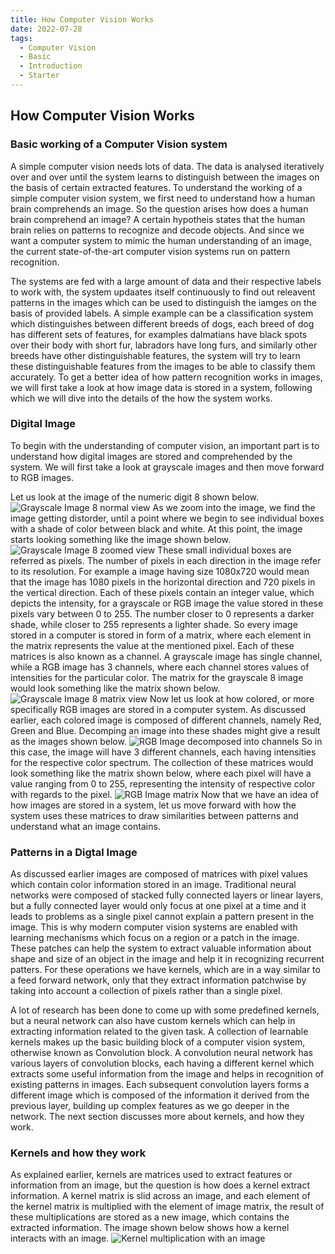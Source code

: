 ```yaml
---
title: How Computer Vision Works
date: 2022-07-28
tags:
  - Computer Vision
  - Basic
  - Introduction
  - Starter
---
```


## How Computer Vision Works

### Basic working of a Computer Vision system
A simple computer vision needs lots of data. The data is analysed iteratively over and over until the system learns to distinguish between the images on the basis of certain extracted features. To understand the working of a simple computer vision system, we first need to understand how a human brain comprehends an image. So the question arises how does a human brain comprehend an image? A certain hypotheis states that the human brain relies on patterns to recognize and decode objects. And since we want a computer system to mimic the human understanding of an image, the current state-of-the-art computer vision systems run on pattern recognition.

The systems are fed with a large amount of data and their respective labels to work with, the system updaates itself continuously to find out releavent patterns in the images which can be used to distinguish the iamges on the basis of provided labels. A simple example can be a classification system which distinguishes between different breeds of dogs, each breed of dog has different sets of features, for examples dalmatians have black spots over their body with short fur, labradors have long furs, and similarly other breeds have other distinguishable features, the system will try to learn these distinguishable features from the images to be able to classify them accurately. To get a better idea of how pattern recognition works in images, we will first take a look at how image data is stored in a system, following which we will dive into the details of the how the system works.

### Digital Image
To begin with the understanding of computer vision, an important part is to understand how digital images are stored and comprehended by the system. We will first take a look at grayscale images and then move forward to RGB images.

Let us look at the image of the numeric digit 8 shown below. 
![Grayscale Image 8 normal view](./image_8_new.png)
As we zoom into the image, we find the image getting distorder, until a point where we begin to see individual boxes with a shade of color between black and white. At this point, the image starts looking something like the image shown below.
![Grayscale Image 8 zoomed view](./image_8_zoomed.png)
These small individual boxes are referred as pixels. The number of pixels in each direction in the image refer to its resolution. For example a image having size 1080x720 would mean that the image has 1080 pixels in the horizontal direction and 720 pixels in the vertical direction. Each of these pixels contain an integer value, which depicts the intensity, for a grayscale or RGB image the value stored in these pixels vary between 0 to 255. The number closer to 0 represents a darker shade, while closer to 255 represents a lighter shade. So every image stored in a computer is stored in form of a matrix, where each element in the matrix represents the value at the mentioned pixel. Each of these matrices is also known as a channel. A grayscale image has single channel, while a RGB image has 3 channels, where each channel stores values of intensities for the particular color. The matrix for the grayscale 8 image would look something like the matrix shown below.
![Grayscale Image 8 matrix view](./image_8_matrix.png)
Now let us look at how colored, or more specifically RGB images are stored in a computer system. As discussed earlier, each colored image is composed of different channels, namely Red, Green and Blue. Decomping an image into these shades might give a result as the images shown below.
![RGB Image decomposed into channels](./image_rgb_decomposed.png)
So in this case, the image will have 3 different channels, each having intensities for the respective color spectrum. The collection of these matrices would look something like the matrix shown below, where each pixel will have a value ranging from 0 to 255, representing the intensity of respective color with regards to the pixel.
![RGB Image matrix](./image_rgb_matrix_form.png)
Now that we have an idea of how images are stored in a system, let us move forward with how the system uses these matrices to draw similarities between patterns and understand what an image contains.

### Patterns in a Digtal Image
As discussed earlier images are composed of matrices with pixel values which contain color information stored in an image. Traditional neural networks were composed of stacked fully connected layers or linear layers, but a fully connected layer would only focus at one pixel at a time and it leads to problems as a single pixel cannot explain a pattern present in the image. This is why modern computer vision systems are enabled with learning mechanisms which focus on a region or a patch in the image. These patches can help the system to extract valuable information about shape and size of an object in the image and help it in recognizing recurrent patters. For these operations we have kernels, which are in a way similar to a feed forward network, only that they extract information patchwise by taking into account a collection of pixels rather than a single pixel.

A lot of research has been done to come up with some predefined kernels, but a neural network can also have custom kernels which can help in extracting information related to the given task. A collection of learnable kernels makes up the basic building block of a computer vision system, otherwise known as Convolution block. A convolution neural network has various layers of convolution blocks, each having a different kernel which extracts some useful information from the image and helps in recognition of existing patterns in images. Each subsequent convolution layers forms a different image which is composed of the information it derived from the previous layer, building up complex features as we go deeper in the network. The next section discusses more about kernels, and how they work.

### Kernels and how they work
As explained earlier, kernels are matrices used to extract features or information from an image, but the question is how does a kernel extract information. A kernel matrix is slid across an image, and each element of the kernel matrix is multiplied with the element of image matrix, the result of these multiplications are stored as a new image, which contains the extracted information. The image shown below shows how a kernel interacts with an image.
![Kernel multiplication with an image](./kernelsMultiplicationWithImage.png)